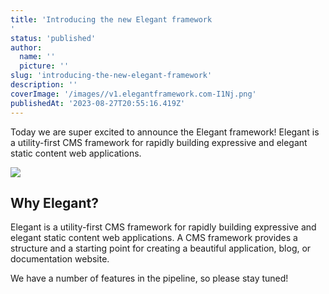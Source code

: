```yaml
---
title: 'Introducing the new Elegant framework
'
status: 'published'
author:
  name: ''
  picture: ''
slug: 'introducing-the-new-elegant-framework'
description: ''
coverImage: '/images//v1.elegantframework.com-I1Nj.png'
publishedAt: '2023-08-27T20:55:16.419Z'
---
```


Today we are super excited to announce the Elegant framework! Elegant is a utility-first CMS framework for rapidly building expressive and elegant static content web applications.<br>

![](/images//v1.elegantframework.com-A1OD.png)

## Why Elegant?

Elegant is a utility-first CMS framework for rapidly building expressive and elegant static content web applications. A CMS framework provides a structure and a starting point for creating a beautiful application, blog, or documentation website.

We have a number of features in the pipeline, so please stay tuned!

